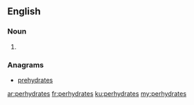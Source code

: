 ==English==

===Noun===
{{head|en|noun plural form}}

# {{plural of|perhydrate|lang=en}}

===Anagrams===
* [[prehydrates#English|prehydrates]]

[[ar:perhydrates]]
[[fr:perhydrates]]
[[ku:perhydrates]]
[[my:perhydrates]]